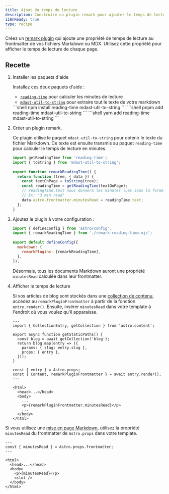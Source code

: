 ```yaml
---
title: Ajout du temps de lecture
description: Construire un plugin remark pour ajouter le temps de lecture à vos fichiers Markdown ou MDX.
i18nReady: true
type: recipe
---
```



Créez un [remark plugin](https://github.com/remarkjs/remark) qui ajoute une propriété de temps de lecture au frontmatter de vos fichiers Markdown ou MDX. Utilisez cette propriété pour afficher le temps de lecture de chaque page.

## Recette

1. Installer les paquets d'aide

   Installez ces deux paquets d'aide :
   - [`reading-time`](https://www.npmjs.com/package/reading-time) pour calculer les minutes de lecture
   - [`mdast-util-to-string`](https://www.npmjs.com/package/mdast-util-to-string) pour extraire tout le texte de votre markdown

   <PackageManagerTabs>
     <Fragment slot="npm">
     ```shell
   npm install reading-time mdast-util-to-string
     ```
     </Fragment>
     <Fragment slot="pnpm">
     ```shell
   pnpm add reading-time mdast-util-to-string
     ```
     </Fragment>
     <Fragment slot="yarn">
     ```shell
   yarn add reading-time mdast-util-to-string
     ```
     </Fragment>
   </PackageManagerTabs>

2. Créer un plugin remark.

   Ce plugin utilise le paquet `mdast-util-to-string` pour obtenir le texte du fichier Markdown. Ce texte est ensuite transmis au paquet `reading-time` pour calculer le temps de lecture en minutes.

   ```js title="remark-reading-time.mjs"
   import getReadingTime from 'reading-time';
   import { toString } from 'mdast-util-to-string';
 
   export function remarkReadingTime() {
     return function (tree, { data }) {
       const textOnPage = toString(tree);
       const readingTime = getReadingTime(textOnPage);
       // readingTime.text nous donnera les minutes lues sous la forme d'une chaîne de caractères conviviale,
       // Ex: "3 min read"
       data.astro.frontmatter.minutesRead = readingTime.text;
     };
   }
   ```

3. Ajoutez le plugin à votre configuration :

   ```js title="astro.config.mjs" "import { remarkReadingTime } from './remark-reading-time.mjs';" "remarkPlugins: [remarkReadingTime],"
   import { defineConfig } from 'astro/config';
   import { remarkReadingTime } from './remark-reading-time.mjs';
 
   export default defineConfig({
     markdown: {
       remarkPlugins: [remarkReadingTime],
     },
   });
   ```

   Désormais, tous les documents Markdown auront une propriété `minutesRead` calculée dans leur frontmatter.  

4. Afficher le temps de lecture

   Si vos articles de blog sont stockés dans une [collection de contenu](/fr/guides/content-collections/), accédez au `remarkPluginFrontmatter` à partir de la fonction `entry.render()`. Ensuite, insérer `minutesRead` dans votre template à l'endroit où vous voulez qu'il apparaisse.

   ```astro title="src/pages/posts/[slug].astro" "const { Content, remarkPluginFrontmatter } = await entry.render();" "<p>{remarkPluginFrontmatter.minutesRead}</p>"
   ---
   import { CollectionEntry, getCollection } from 'astro:content';
 
   export async function getStaticPaths() {
     const blog = await getCollection('blog');
     return blog.map(entry => ({
       params: { slug: entry.slug },
       props: { entry },
     }));
   }
 
   const { entry } = Astro.props;
   const { Content, remarkPluginFrontmatter } = await entry.render();
   ---
 
   <html>
     <head>...</head>
     <body>
       ...
       <p>{remarkPluginFrontmatter.minutesRead}</p>
       ...
     </body>
   </html>
   ```

  Si vous utilisez une [mise en page Markdown](/fr/guides/markdown-content/#pages-markdown-et-mdx), utilisez la propriété `minutesRead` du frontmatter de `Astro.props` dans votre template.

   ```astro title="src/layouts/BlogLayout.astro" "const { minutesRead } = Astro.props.frontmatter;" "<p>{minutesRead}</p>"
   ---
   const { minutesRead } = Astro.props.frontmatter;
   ---
 
   <html>
     <head>...</head>
     <body>
       <p>{minutesRead}</p>
       <slot />
     </body>
   </html>
   ```
